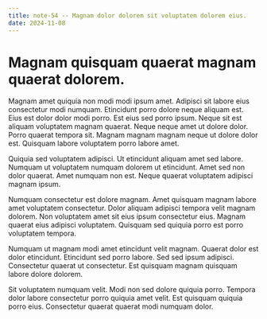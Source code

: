 ```yaml
---
title: note-54 -- Magnam dolor dolorem sit voluptatem dolorem eius.
date: 2024-11-08
---
```


# Magnam quisquam quaerat magnam quaerat dolorem.

Magnam amet quiquia non modi modi ipsum amet. Adipisci sit labore eius consectetur modi numquam. Etincidunt porro dolore
neque aliquam est. Eius est dolor dolor modi porro. Est eius sed porro ipsum. Neque sit est aliquam voluptatem magnam
quaerat. Neque neque amet ut dolore dolor. Porro quaerat tempora sit. Magnam magnam magnam neque ut dolore dolor est.
Quisquam labore voluptatem porro labore amet.

Quiquia sed voluptatem adipisci. Ut etincidunt aliquam amet sed labore. Numquam ut voluptatem numquam dolorem ut
etincidunt. Amet sed non dolor quaerat. Amet numquam non est. Neque quaerat voluptatem adipisci magnam ipsum.

Numquam consectetur est dolore magnam. Amet quisquam magnam labore amet voluptatem consectetur. Dolor aliquam adipisci
tempora velit magnam dolorem. Non voluptatem amet sit eius ipsum consectetur eius. Magnam quaerat eius adipisci
voluptatem. Quisquam sed quiquia porro est porro voluptatem tempora.

Numquam ut magnam modi amet etincidunt velit magnam. Quaerat dolor est dolor etincidunt. Etincidunt sed porro labore.
Sed sed ipsum adipisci. Consectetur quaerat ut consectetur. Est quisquam magnam quisquam labore dolore dolorem.

Sit voluptatem numquam velit. Modi non sed dolore quiquia porro. Tempora dolor labore consectetur porro quiquia amet
velit. Est quisquam quiquia porro eius. Consectetur quaerat quaerat modi numquam dolor.
